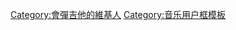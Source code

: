 {{Userbox
  |border-c = #000000
  |border-s = 1
  |id-c     = #FFFFFF
  |id-s     = 12
  |id-fc    = #000
  |info-c   = #ffffff
  |info-s   = 10
  |info-fc  = #000000
  |id       = [[File:1960GibsonJ-200.jpg|70px]]
  |info     = 這個用戶會彈'''[[民謠吉他]]'''。
}}<includeonly>[[Category:會彈吉他的維基人]]</includeonly><noinclude>
[[Category:音乐用户框模板]]
</noinclude>